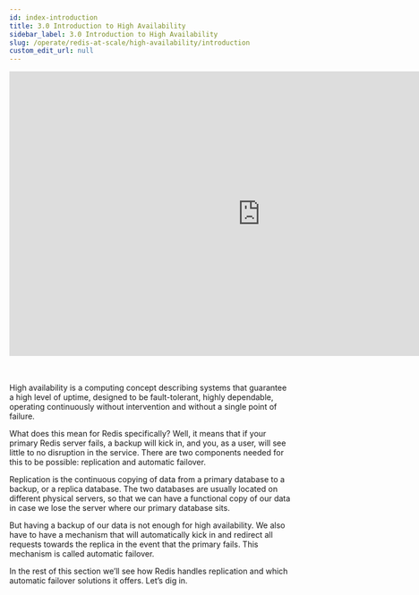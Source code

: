 ```yaml
---
id: index-introduction
title: 3.0 Introduction to High Availability
sidebar_label: 3.0 Introduction to High Availability
slug: /operate/redis-at-scale/high-availability/introduction
custom_edit_url: null
---
```


<div align="center">
  <iframe
    width="896"
    height="509"
    src="https://www.youtube.com/embed/X6D2AQ_FCl0"
    title="YouTube video player"
    frameborder="0"
    allow="accelerometer; autoplay; clipboard-write; encrypted-media; gyroscope; picture-in-picture"
    allowfullscreen></iframe>
</div>
<br />
<br />
<p>
  High availability is a computing concept describing systems that guarantee a
  high level of uptime, designed to be fault-tolerant, highly dependable,
  operating continuously without intervention and without a single point of
  failure.
</p>

What does this mean for Redis specifically? Well, it means that if your primary Redis server fails, a backup will kick in, and you, as a user, will see little to no disruption in the service. There are two components needed for this to be possible: replication and automatic failover.

Replication is the continuous copying of data from a primary database to a backup, or a replica database. The two databases are usually located on different physical servers, so that we can have a functional copy of our data in case we lose the server where our primary database sits.

But having a backup of our data is not enough for high availability. We also have to have a mechanism that will automatically kick in and redirect all requests towards the replica in the event that the primary fails. This mechanism is called automatic failover.

In the rest of this section we’ll see how Redis handles replication and which automatic failover solutions it offers. Let’s dig in.
